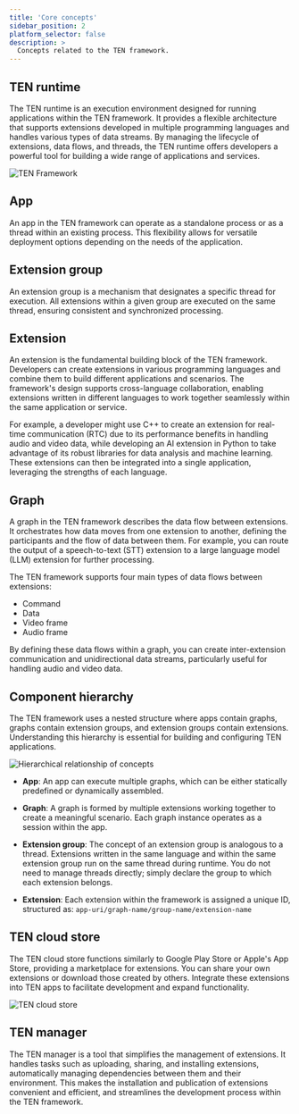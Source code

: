 ```yaml
---
title: 'Core concepts'
sidebar_position: 2
platform_selector: false
description: >
  Concepts related to the TEN framework.
---
```


## TEN runtime

The TEN runtime is an execution environment designed for running applications within the TEN framework. It provides a flexible architecture that supports extensions developed in multiple programming languages and handles various types of data streams. By managing the lifecycle of extensions, data flows, and threads, the TEN runtime offers developers a powerful tool for building a wide range of applications and services.

![TEN Framework](/images/ten-framework/ten-architecture.png)

## App

An app in the TEN framework can operate as a standalone process or as a thread within an existing process. This flexibility allows for versatile deployment options depending on the needs of the application.

## Extension group

An extension group is a mechanism that designates a specific thread for execution. All extensions within a given group are executed on the same thread, ensuring consistent and synchronized processing.

## Extension

An extension is the fundamental building block of the TEN framework. Developers can create extensions in various programming languages and combine them to build different applications and scenarios. The framework's design supports cross-language collaboration, enabling extensions written in different languages to work together seamlessly within the same application or service.

For example, a developer might use C++ to create an extension for real-time communication (RTC) due to its performance benefits in handling audio and video data, while developing an AI extension in Python to take advantage of its robust libraries for data analysis and machine learning. These extensions can then be integrated into a single application, leveraging the strengths of each language.

## Graph

A graph in the TEN framework describes the data flow between extensions. It orchestrates how data moves from one extension to another, defining the participants and the flow of data between them. For example, you can route the output of a speech-to-text (STT) extension to a large language model (LLM) extension for further processing.

The TEN framework supports four main types of data flows between extensions:

- Command
- Data
- Video frame
- Audio frame

By defining these data flows within a graph, you can create inter-extension communication and unidirectional data streams, particularly useful for handling audio and video data.

## Component hierarchy

The TEN framework uses a nested structure where apps contain graphs, graphs contain extension groups, and extension groups contain extensions. Understanding this hierarchy is essential for building and configuring TEN applications.

![Hierarchical relationship of concepts](/images/ten-framework/hierarchical_relationship_of_concepts.png) 

- **App**:
 An app can execute multiple graphs, which can be either statically predefined or dynamically assembled.

- **Graph**:
 A graph is formed by multiple extensions working together to create a meaningful scenario. Each graph instance operates as a session within the app.

- **Extension group**:
 The concept of an extension group is analogous to a thread. Extensions written in the same language and within the same extension group run on the same thread during runtime. You do not need to manage threads directly; simply declare the group to which each extension belongs.

- **Extension**:
 Each extension within the framework is assigned a unique ID, structured as: `app-uri/graph-name/group-name/extension-name`

## TEN cloud store

The TEN cloud store functions similarly to Google Play Store or Apple's App Store, providing a marketplace for extensions. You can share your own extensions or download those created by others. Integrate these extensions into TEN apps to facilitate development and expand functionality.

![TEN cloud store](/images/ten-framework/ten_cloud_store.png)

## TEN manager

The TEN manager is a tool that simplifies the management of extensions. It handles tasks such as uploading, sharing, and installing extensions, automatically managing dependencies between them and their environment. This makes the installation and publication of extensions convenient and efficient, and streamlines the development process within the TEN framework.
